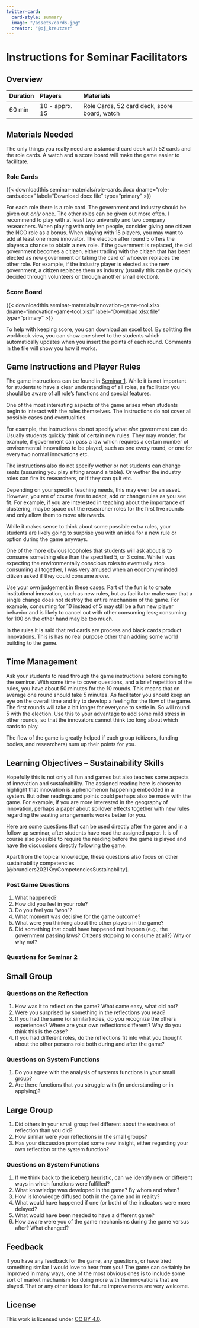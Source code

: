 ```yaml
---
twitter-card: 
  card-style: summary
  image: "/assets/cards.jpg"
  creator: "@pj_kreutzer"
---
```


# Instructions for Seminar Facilitators {.unnumbered}

## Overview

|Duration | Players | Materials
:---|:---|:---
60 min | 10 - apprx. 15 | Role Cards, 52 card deck, score board, watch

## Materials Needed

The only things you really need are a standard card deck with 52 cards and the role cards.
A watch and a score board will make the game easier to facilitate.

### Role Cards

{{< downloadthis seminar-materials/role-cards.docx dname="role-cards.docx" label="Download docx file" type="primary" >}}

For each role there is a role card.
The government and industry should be given out _only_ once.
The other roles can be given out more often.
I recommend to play with at least two university and two company researchers.
When playing with only ten people, consider giving one citizen the NGO role as a bonus.
When playing with 15 players, you may want to add at least one more innovator.
The election after round 5 offers the players a chance to obtain a new role.
If the government is replaced, the old government becomes a citizen, either trading with the citizen that has been elected as new government or taking the card of whoever replaces the other role.
For example, if the industry player is elected as the new government, a citizen replaces them as industry (usually this can be quickly decided through volunteers or through another small election).

### Score Board 

{{< downloadthis seminar-materials/innovation-game-tool.xlsx dname="innovation-game-tool.xlsx" label="Download xlsx file" type="primary" >}}

To help with keeping score, you can download an excel tool.
By splitting the workbook view, you can show one sheet to the students which automatically updates when you insert the points of each round.
Comments in the file will show you how it works.

## Game Instructions and Player Rules

The game instructions can be found in [Seminar 1](seminar-1.qmd).
While it is not important for students to have a clear understanding of all roles, as facilitator you should be aware of all role's functions and special features.

One of the most interesting aspects of the game arises when students begin to interact with the rules themselves.
The instructions do not cover all possible cases and eventualities.

For example, the instructions do not specify what _else_ government can do.
Usually students quickly think of certain new rules.
They may wonder, for example, if government can pass a law which requires a certain number of environmental innovations to be played, such as one every round, or one for every two normal innovations etc.

The instructions also do not specify wether or not students can change seats (assuming you play sitting around a table).
Or wether the industry roles can fire its researchers, or if they can quit etc.

Depending on your specific teaching needs, this may even be an asset.
However, you are of course free to adapt, add or change rules as you see fit.
For example, if you are interested in teaching about the importance of clustering, maybe space out the researcher roles for the first five rounds and only allow them to move afterwards.

While it makes sense to think about some possible extra rules, your students are likely going to surprise you with an idea for a new rule or option during the game anyways.

One of the more obvious loopholes that students will ask about is to consume something else than the specified 5, or 3 coins.
While I was expecting the environmentally conscious roles to eventually stop consuming all together, I was very amused when an economy-minded citizen asked if they could consume _more_.

Use your own judgement in these cases.
Part of the fun is to create institutional innovation, such as new rules, but as facilitator make sure that a single change does not destroy the entire mechanism of the game.
For example, consuming for 10 instead of 5 may still be a fun new player behavior and is likely to cancel out with other consuming less; consuming for 100 on the other hand may be too much.

In the rules it is said that red cards are process and black cards product innovations.
This is has no real purpose other than adding some world building to the game.


## Time Management

Ask your students to read through the game instructions before coming to the seminar.
With some time to cover questions, and a brief repetition of the rules, you have about 50 minutes for the 10 rounds.
This means that on average one round should take 5 minutes.
As facilitator you should keep an eye on the overall time and try to develop a feeling for the flow of the game.
The first rounds will take a bit longer for everyone to settle in.
So will round 5 with the election.
Use this to your advantage to add some mild stress in other rounds, so that the innovators cannot think too long about which cards to play.

The flow of the game is greatly helped if each group (citizens, funding bodies, and researchers) sum up their points for you.

## Learning Objectives -- Sustainability Skills

Hopefully this is not only all fun and games but also teaches some aspects of innovation and sustainability.
The assigned reading here is chosen to highlight that innovation is a phenomenon happening embedded in a system.
But other readings and points could perhaps also be made with the game.
For example, if you are more interested in the geography of innovation, perhaps a paper about spillover effects together with new rules regarding the seating arrangements works better for you.

Here are some questions that can be used directly after the game and in a follow up seminar, after students have read the assigned paper.
It is of course also possible to require the reading before the game is played and have the discussions directly following the game.

Apart from the topical knowledge, these questions also focus on other sustainability competencies [@brundiers2021KeyCompetenciesSustainability].


### Post Game Questions

1. What happened?
2. How did you feel in your role?
3. Do you feel you "won"?
4. What moment was decisive for the game outcome?
5. What were you thinking about the other players in the game?
6. Did something that could have happened not happen (e.g., the government passing laws? Citizens stopping to consume at all?) Why or why not?

### Questions for Seminar 2

::: {.panel-tabset}

## Small Group 

### Questions on the Reflection

1. How was it to reflect on the game? What came easy, what did not?
2. Were you surprised by something in the reflections you read?
3. If you had the same (or similar) roles, do you recognize the others experiences? Where are your own reflections different? Why do you think this is the case?
4. If you had different roles, do the reflections fit into what you thought about the other persons role both during and after the game?

### Questions on System Functions

1. Do you agree with the analysis of systems functions in your small group?
2. Are there functions that you struggle with (in understanding or in applying)? 


## Large Group
 
1. Did others in your small group feel different about the easiness of reflection than you did?
2. How similar were your reflections in the small groups?
3. Has your discussion prompted some new insight, either regarding your own reflection or the system function?

### Questions on System Functions

1. If we think back to the [iceberg heuristic](lecture1-notes.qmd), can we identify new or different ways in which functions were fulfilled?
2. What knowledge was developed in the game? By whom and when?
3. How is knowledge diffused both in the game and in reality?
4. What would have happened if one (or both) of the indicators were more delayed?
5. What would have been needed to have a different game?
6. How aware were you of the game mechanisms during the game versus after? What changed?

:::

## Feedback

If you have any feedback for the game, any questions, or have tried something similar I would love to hear from you!
The game can certainly be improved in many ways, one of the most obvious ones is to include some sort of market mechanism for doing more with the innovations that are played.
That or any other ideas for future improvements are very welcome.

## License

This work is licensed under [CC BY 4.0](https://creativecommons.org/licenses/by/4.0/?ref=chooser-v1).
